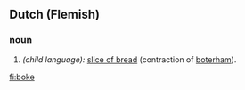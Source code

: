 ==Dutch (Flemish)==
===noun===
#''(child language):'' [[slice of bread]] (contraction of [[boterham]]).

[[fi:boke]]
